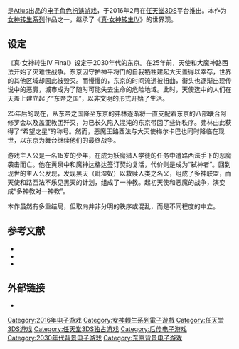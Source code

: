 {{NoteTA
 | G1=Games
}}

{{Infobox VG
 | title = 真·女神转生IV Final
 | japanese = 真・女神転生IV FINAL
 | english = Shin Megami Tensei IV: Apocalypse
 | developer = [[Atlus|Atlus]]
 | publisher = Atlus
 | platforms = [[任天堂3DS|任天堂3DS]]
 | released = {{vgrelease|JP|2016-02-10|NA|2016-09-20|EU|2016年第四季度}}
 | series = [[女神转生系列|女神转生系列]]
 | genre = [[电子角色扮演游戏|角色扮演]]
}}

{{Vgname|真·女神转生IV Final|ja=真・女神転生IV FINAL|en=Shin Megami Tensei IV: Apocalypse|diff=yes}}是[[Atlus|Atlus]]出品的[[电子角色扮演游戏|电子角色扮演游戏]]，于2016年2月在[[任天堂3DS|任天堂3DS]]平台推出。本作为[[女神转生系列|女神转生系列]]作品之一，继承了《[[真·女神转生IV|真·女神转生IV]]》的世界观。

== 设定 ==

《真·女神转生IV Final》设定于2030年代的东京。在25年前，天使和大魔神路西法开始了灾难性战争。东京因守护神平将门的自我牺牲建起大天盖得以幸存，世界的其他区域却因此被毁灭。而慢慢的，东京的时间流逝被扭曲，街头也逐渐出现传说中的恶魔，城市成为了随时可能失去生命的危险地域。此时，天使选中的人们在天盖上建立起了“东帝之国”，以非文明的形式开始了生活。

25年后的现在，从东帝之国降至东京的弗林逐渐将一直支配着东京的八部联合阿修罗会以及盖亚教团歼灭，为已长久陷入混沌的东京带回了些许秩序。弗林由此获得了“希望之星”的称号。然而，恶魔王路西法与大天使梅尔卡巴也同时降临在现世，以东京为舞台继续他们的最终战争。

游戏主人公是一名15岁的少年，在成为妖魔猎人学徒的任务中遭路西法手下的恶魔袭击而亡。他在黄泉中和魔神达格达签订契约复活，代价则是成为“弑神者”。回到现世的主人公发现，发现黑天（毗湿奴）以救赎人类之名义，组成了多神联盟，而天使和路西法不乐见黑天的计划，组成了一神教。起初天使和恶魔的战争，演变成“多神教对一神教”。

本作虽然有多重结局，但取向并非分明的秩序或混乱，而是不同程度的中立。

== 参考文献==

{{refbegin}}
* {{cite web |url=http://kotaku.com/shin-megami-tensei-iv-final-isnt-an-update-but-an-enti-1734901069 |title=Shin Megami Tensei IV Final Isn't an Update, But an Entirely New Game |author=Nakamura, Toshi |date=6 October 2013 |publisher=[[Kotaku|Kotaku]] |accessdate=October 8, 2015 |archiveurl=https://web.archive.org/web/20151007083415/http://kotaku.com/shin-megami-tensei-iv-final-isnt-an-update-but-an-enti-1734901069 |archivedate=7 October 2015 |deadurl=no }}
* {{cite web|url=http://www.siliconera.com/2015/10/11/shin-megami-tensei-iv-final-will-follow-a-neutral-route-with-multiple-endings/|title=Shin Megami Tensei IV: Final Will Follow A Neutral Route With Multiple Endings|author=Sato|publisher=Siliconera|date=11 October 2015|accessdate=11 October 2015|archiveurl=https://web.archive.org/web/20151011121310/http://www.siliconera.com/2015/10/11/shin-megami-tensei-iv-final-will-follow-a-neutral-route-with-multiple-endings/|archivedate=2015年10月11日|deadurl=no}}
* {{cite web | url = http://3ds.tgbus.com/news/newslist/201510/20151008110500.shtml | title = 《真女神转生4：FINAL》剧情角色及系统详情 | website = tgbus.com | date = 2015-10-08 | accessdate = 2015-12-30 | archive-date = 2016-11-13 | archive-url = https://web.archive.org/web/20161113180621/http://3ds.tgbus.com/news/newslist/201510/20151008110500.shtml | dead-url = no }}
{{refend}}

== 外部链接 ==

* {{Official websites|http://megaten4f.jp/|日本|http://www.atlus.com/smt4a/|北美}}

{{女神转生系列}}

{{DEFAULTSORT:Shin Megami Tensei 4 Final}}
[[Category:2016年电子游戏|Category:2016年电子游戏]]
[[Category:女神轉生系列電子遊戲|Category:女神轉生系列電子遊戲]]
[[Category:任天堂3DS游戏|Category:任天堂3DS游戏]]
[[Category:任天堂3DS独占游戏|Category:任天堂3DS独占游戏]]
[[Category:后传电子游戏|Category:后传电子游戏]]
[[Category:2030年代背景电子游戏|Category:2030年代背景电子游戏]]
[[Category:东京背景电子游戏|Category:东京背景电子游戏]]